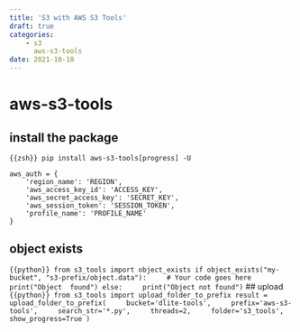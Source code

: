 ```yaml
---
title: 'S3 with AWS S3 Tools'
draft: true
categories:
    - s3
      aws-s3-tools
date: 2021-10-10
---
```


# aws-s3-tools
## install the package
```{{zsh}}
pip install aws-s3-tools[progress] -U
```
```
aws_auth = {
    'region_name': 'REGION',
    'aws_access_key_id': 'ACCESS_KEY',
    'aws_secret_access_key': 'SECRET_KEY',
    'aws_session_token': 'SESSION_TOKEN',
    'profile_name': 'PROFILE_NAME'
}
```
## object exists
```{{python}}
from s3_tools import object_exists
if object_exists("my-bucket", "s3-prefix/object.data"):
    # Your code goes here
    print("Object  found")
else:
    print("Object not found")
```
## upload 
```{{python}}
from s3_tools import upload_folder_to_prefix
result = upload_folder_to_prefix(
    bucket='dlite-tools',
    prefix='aws-s3-tools',
    search_str='*.py',
    threads=2,
    folder='s3_tools',
    show_progress=True
)
```
